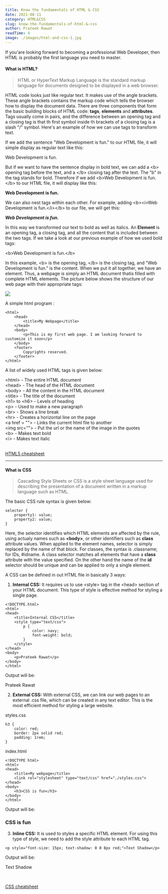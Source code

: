 ```yaml
---
title: Know the fundamentals of HTML & CSS
date: 2021-08-11
category: HTML&CSS
slug: know-the-fundamentals-of-html-&-css
author: Prateek Rawat
readTime: 4
image: ./images/html-and-css-1.jpg
---
```


<div className="markdownSection">

If you'are looking forward to becoming a professional Web Developer, then HTML is probably the first language you need to master.

#### What is HTML?

> HTML or HyperText Markup Language is the standard markup language for documents designed to be displayed in a web browser.

HTML code looks just like regular text. It makes use of the angle brackets. These angle brackets contains the markup code which tells the browser how to display the document data. There are three components that form the basic building blocks of HTML code: **tags**, **elements** and **attributes**. Tags usually come in pairs, and the difference between an opening tag and a closing tag is that th first symbol inside th brackets of a closing tag is a slash "/" symbol.  Here's an example of how we can use tags to transform text. 

If we add the sentence "Web Development is fun." to our HTML file, it will simple display as regular text like this:

Web Development is fun.

But if we want to have the sentence display in bold text, we can add a <span>&lt;b&gt;</span> opening tag before the text, and a <span>&lt;/b&gt;</span> closing tag after the text. The "b" in the tag stands for bold.
Therefore if we add &lt;b&gt;Web Development is fun.&lt;/b&gt; to our HTML file, it will display like this:

**Web Development is fun.**

We can also nest tags within each other. For example, adding <span>&lt;b&gt;&lt;i&gt;Web Development is fun.&lt;/i&gt;&lt;/b&gt;</span> to our file, we will get this:

**_Web Development is fun._**

In this way we transformed our text to bold as well as italics. 
An **Element** is an opening tag, a closing tag, and all the content that is included between the two tags. If we take a look at our previous example of how we used bold tags:

<span>&lt;b&gt;Web Development is fun.&lt;/b&gt;</span>

In this example, <span>&lt;b&gt;</span> is the opening tag, <span>&lt;/b&gt;</span> is the closing tag, and "Web Development is fun." is the content. When we put it all together, we have an element. Thus, a webpage is simply an HTML document thatis filled with complete HTML elements.
The picture below shows the structure of our web page with their appropriate tags: 

<div className="markdownImg">
	<img 
		src="https://i.pinimg.com/originals/46/e2/1c/46e21c46e7001fca6554cd45562268fa.jpg"
	/>
</div>

A simple html program :

<div className="markdownCode">

```code
<html>
	<head>
		<title>My Webpage</title>
	</head>
	<body>
		<p>This is my first web page. I am looking forward to customize it soon</p>
	</body>
	<footer>
		Copyrights reserved.
	</footer>
</html>
```

</div>

A list of widely used HTML tags is given below:

<span>&lt;html&gt;</span> - The entire HTML document<br />
<span>&lt;head&gt;</span> - The head of the HTML document<br />
<span>&lt;body&gt;</span> - All the content in the HTML document<br />
<span>&lt;title&gt;</span> - The title of the document<br />
<span>&lt;h1&gt;</span> to <span>&lt;h6&gt;</span> - Levels of heading<br />
<span>&lt;p&gt;</span> - Used to make a new paragraph<br />
<span>&lt;br&gt;</span> - Shows a line break<br />
<span>&lt;hr&gt;</span> - Creates a horizontal line on the page<br />
<span>&lt;a href = ""&gt;</span> - Links the current html file to another<br />
<span>&lt;img src=""&gt;</span> - Put the url or the name of the image in the quotes<br />
<span>&lt;b&gt;</span> - Makes text bold<br />
<span>&lt;i&gt;</span> - Makes text italic<br/><br/>


<a href="https://www.wpkube.com/html5-cheat-sheet/" target="_blank">HTML5 cheatsheet</a>

---

#### What is CSS

> Cascading Style Sheets or CSS is a style sheet language used for describing the presentation of a document written in a markup language such as HTML.

The basic CSS rule syntax is given below:

<div className="markdownCode">

```code
selector {
	property1: value;
	property2: value;
}
```
</div>

Here, the selector identifies which HTML elements are affected by the rule, using actualy names such as **&lt;body&gt;**, or other identifiers such as **class** attribute values. When applied to the element names, selector is simply replaced by the name of that block. For classes, the syntax is <span>.classname</span>; for IDs, <span>#idname</span>. A class selector matches all elements that have a **class** attribute with the value specified. On the other hand the name of the **id** selector should be unique and can be applied to only a single element. 

A CSS can be defined in out HTML file in basically 3 ways:

1. **Internal CSS:** It requires us to use <span>&lt;style&gt;</span>	tag in the <span>&lt;head&gt;</span> section of your HTML document. This type of style is effective method for styling a single page.

<div class="markdownCode">

```code
<!DOCTYPE.html>
<html>
<head>
	<title>Internal CSS</title>
	<style type="text/css">
		p {
			color: navy;
			font-weight: bold;
		}
	</style>
</head>
<body>
	<p>Prateek Rawat</p>
</body>
</html>
```
</div>

Output will be:

<p style={{color: "navy", fontWeight: "bold"}}>Prateek Rawat</p>

2. **External CSS:** With external CSS, we can link our web pages to an external <span>.css</span> file, which can be created in any text editor. This is the most efficient method for styling a large website.

styles.css

<div className="markdownCode">

```code
h3 {
	color: red;
	border: 2px solid red;
	padding: 1rem;
}
```
	
</div>

index.html
<div className="markdownCode">

```code
<!DOCTYPE html>
<html>
<head>
	<title>My webpage</title>
	<link rel="stylesheet" type="text/css" href="./styles.css">
</head>
<body>
	<h3>CSS is fun</h3>
</body>
</html>
```
	
</div>

Output will be:

<h3 style={{color: "red", border: "2px solid red", padding: "1rem"}}>CSS is fun</h3>

3. **Inline CSS:** It is used to styles a specific HTML element. For using this type of style, we need to add the <span>style</span> attribute to each HTML tag.

<div className="markdownCode">

```code
<p style="font-size: 15px; text-shadow: 0 0 8px red;">Text Shadow</p>
```
	
</div>

Output will be:

<p style={{fontSize: "15px", textShadow: "0 0 8px red"}}>Text Shadow</p><br/>

<a href="https://hackr.io/blog/css-cheat-sheet" target="_blank">CSS cheatsheet</a>


</div>
